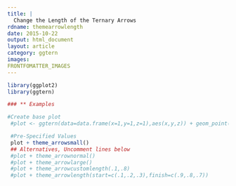 ```yaml
---
title: |
  Change the Length of the Ternary Arrows
rdname: themearrowlength
date: 2015-10-22
output: html_document
layout: article
category: ggtern
images:
FRONTFOMATTER_IMAGES
---
```


```r
library(ggplot2)
library(ggtern)
```

```r
### ** Examples

#Create base plot
 #plot <- ggtern(data=data.frame(x=1,y=1,z=1),aes(x,y,z)) + geom_point()

 #Pre-Specified Values
 plot + theme_arrowsmall()
 ## Alternatives, Uncomment lines below
 #plot + theme_arrownormal()
 #plot + theme_arrowlarge()
 #plot + theme_arrowcustomlength(.1,.8)
 #plot + theme_arrowlength(start=c(.1,.2,.3),finish=c(.9,.8,.7))



```